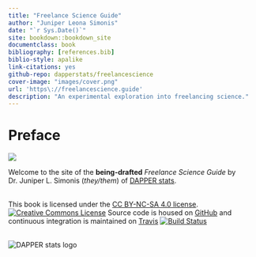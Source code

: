 ```yaml
--- 
title: "Freelance Science Guide"
author: "Juniper Leona Simonis"
date: "`r Sys.Date()`"
site: bookdown::bookdown_site
documentclass: book
bibliography: [references.bib]
biblio-style: apalike
link-citations: yes
github-repo: dapperstats/freelancescience
cover-image: "images/cover.png"
url: 'https\://freelancescience.guide'
description: "An experimental exploration into freelancing science."
---
```



# Preface {-}

![](images/cover.png)

Welcome to the site of the **being-drafted** *Freelance Science Guide*
by Dr. Juniper L. Simonis (*they/them*) of 
[DAPPER stats](http://dapperstats.com).

<br>
This book is licensed under the
[CC BY-NC-SA 4.0 license](http://creativecommons.org/licenses/by-nc-sa/4.0/).
[![Creative Commons License](images/by-nc-sa.png)](http://creativecommons.org/licenses/by-nc-sa/4.0/)
Source code is housed on [GitHub](https://github.com/DAPPERstats/FreelanceScience) and
continuous integration is maintained on [Travis](https://travis-ci.org/dapperstats/FreelanceScience)
[![Build Status](https://api.travis-ci.org/dapperstats/FreelanceScience.svg?branch=master)](https://travis-ci.org/dapperstats/FreelanceScience)

<br>
![DAPPER stats logo](images/dapper.png#thumbnail_logo)